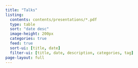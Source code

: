 ```yaml
---
title: "Talks"
listing:
  contents: contents/presentations/*.pdf 
  type: table
  sort: "date desc"
  image-height: 200px
  categories: true
  feed: true
  sort-ui: [title, date]
  filter-ui: [title, date, description, categories, tag]
page-layout: full
---
```


## 
